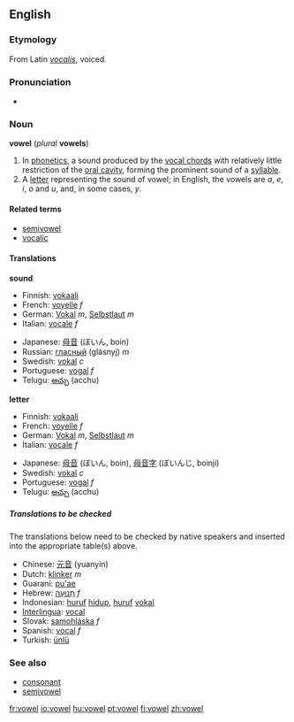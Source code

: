 ==English==

===Etymology===
{{wikipedia}}
From Latin ''[[vocalis]]'', voiced.

===Pronunciation===
*{{audio|en-us-vowel.ogg|Audio (US)}}

===Noun===
'''vowel''' (''plural'' '''vowels''')

#In [[phonetics]], a sound produced by the [[vocal chords]] with relatively little restriction of the [[oral cavity]], forming the prominent sound of a [[syllable]].
#A [[letter]] representing the sound of vowel; in English, the vowels are ''a'', ''e'', ''i'', ''o'' and ''u'', and, in some cases, ''y''.

====Related terms====
*[[semivowel]]
*[[vocalic]]

====Translations====

'''sound'''
{{top}}
*Finnish: [[vokaali]]
*French: [[voyelle]] ''f''
*German: [[Vokal]] ''m'', [[Selbstlaut]] ''m''
*Italian: [[vocale]] ''f''
{{mid}}
*Japanese: [[母音]] (ぼいん, boin)
*Russian: [[гласный]] (glásnyj) ''m''
*Swedish: [[vokal]] ''c''
*Portuguese: [[vogal]] ''f''
*Telugu: [[అచ్చు]] (acchu)
{{bottom}}

'''letter'''
{{top}}
*Finnish: [[vokaali]]
*French: [[voyelle]] ''f''
*German: [[Vokal]] ''m'', [[Selbstlaut]] ''m''
*Italian: [[vocale]] ''f''
{{mid}}
*Japanese: [[母音]] (ぼいん, boin), [[母音字]] (ぼいんじ, boinji)
*Swedish: [[vokal]] ''c''
*Portuguese: [[vogal]] ''f''
*Telugu: [[అచ్చు]] (acchu)
{{bottom}}

=====Translations to be checked=====

The translations below need to be checked by native speakers and inserted into the appropriate table(s) above.

*Chinese: [[元音]] (yuanyin)
*Dutch: [[klinker]] ''m''
*Guaraní: [[pu'ae]]
*Hebrew: [[תנועה|תְּנוּעָה]] ''f''
*Indonesian: [[huruf]] [[hidup]], [[huruf]] [[vokal]]
*[[Interlingua]]: [[vocal#Interlingua|vocal]]
*Slovak: [[samohláska]] ''f''
*Spanish: [[vocal#Spanish|vocal]] ''f''
*Turkish: [[ünlü]]

===See also===
*[[consonant]]
*[[semivowel]]

[[fr:vowel]]
[[io:vowel]]
[[hu:vowel]]
[[pt:vowel]]
[[fi:vowel]]
[[zh:vowel]]